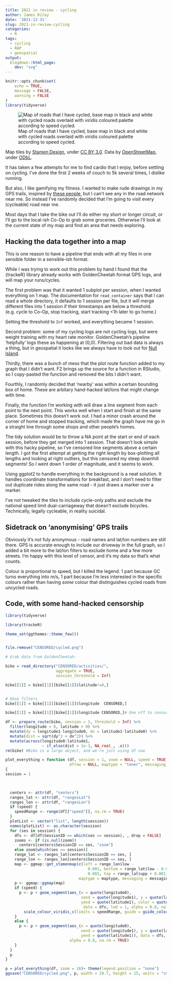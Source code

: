 ```yaml
---
title: 2021 in review - cycling
author: James Riley
date: '2021-12-31'
slug: 2021-in-review-cycling
categories:
  - R
tags:
  - cycling
  - RAP
  - geospatial
output:
  blogdown::html_page:
    dev: "svg"
---
```

```r
knitr::opts_chunk$set(
	echo = TRUE,
	message = FALSE,
	warning = FALSE
)
library(tidyverse)
```

![Map of roads that I have cycled, base map in black and white with cycled roads overlaid with viridis coloured palette according to speed cycled.](images/cycled.png)

Map tiles by <a href="http://stamen.com">Stamen Design</a>, under <a href="http://creativecommons.org/licenses/by/3.0">CC BY 3.0</a>. Data by <a href="http://openstreetmap.org">OpenStreetMap</a>, under <a href="http://www.openstreetmap.org/copyright">ODbL</a>.

It has taken a few attempts for me to find cardio that I enjoy, before settling on cycling. I've done the first 2 weeks of couch to 5k several times, I dislike running. 

But also, I like gamifying my fitness. I wanted to make rude drawings in my GPS trails, inspired by [these people](https://www.strav.art/), but I can't see any in the road network near me. So instead I've randomly decided that I'm going to visit every (cycleable) road near me. 

Most days that I take the bike out I'll do either my short or longer circuit, or I'll go to the local-ish Co-Op to grab some groceries. Otherwise I'll look at the current state of my map and find an area that needs exploring.

## Hacking the data together into a map

This is one reason to have a pipeline that ends with all my files in one sensible folder in a sensible-ish format. 

While I was trying to work out this problem by hand I found that the {trackeR} library already works with GoldenCheetah format GPS logs, and will map your runs/cycles. 

The first problem was that it wanted 1 subplot per session, when I wanted everything on 1 map. The documentation for `read_container` says that I can read a whole directory, it defaults to 1 session per file, but it will merge different files into 1 session if their timestamps are below a threshold. (e.g. cycle to Co-Op, stop tracking, start tracking <1h later to go home.)

Setting the threshold to `Inf` worked, and everything became 1 session.

Second problem: some of my cycling logs are not cycling logs, but were weight training with my heart rate monitor. GoldenCheetah's pipeline 'helpfully' logs these as happening at (0,0). Filtering out bad data is always a thing, but in geospatial it looks like we always have to look out for [Null Island](https://en.wikipedia.org/wiki/Null_Island).

Thirdly, there was a bunch of mess that the plot route function added to my graph that I didn't want. F2 brings up the source for a function in RStudio, so I copy-pasted the function and removed the bits I didn't want.

Fourthly, I randomly decided that 'nearby' was within a certain bounding box of home. These are arbitary hand-hacked lat/lons that might change with time.

Finally, the function I'm working with will draw a line segment from each point to the next point. This works well when I start and finish at the same place. Sometimes this doesn't work out. I had a minor crash around the corner of home and stopped tracking, which made the graph have me go in a straight line through some shops and other people's homes. 

The tidy solution would be to throw a NA point at the start or end of each session, before they get merged into 1 session. That doesn't look simple with this hacky pipeline, so I've censored line segments above a certain length. I got the first attempt at getting the right length by box-plotting all lengths and looking at right outliers, but this censored my steep downhill segments! So I went down 1 order of magnitude, and it seems to work.

Using ggplot2 to handle everything in the background is a neat solution. It handles coordinate transformations for breakfast, and I don't need to filter out duplicate rides along the same road - it just draws a marker over a marker. 

I've not tweaked the tiles to include cycle-only paths and exclude the national speed limit dual-carriageway that doesn't exclude bicycles. Technically, legally cycleable, in reality suicidal. 

## Sidetrack on 'anonymising' GPS trails

Obviously it's not fuly anonymous - road names and lat/lon numbers are still there. GPS is accurate enough to include our driveway in the full graph, so I added a bit more to the lat/lon filters to exclude home and a few more streets. I'm happy with this level of censor, and it's my data so that's what counts. 

Colour is proportional to speed, but I killed the legend. 1 part because GC turns everything into m/s, 1 part because I'm less interested in the specific colours rather than having _some_ colour that distinguishes cycled roads from uncycled roads.


## Code, with some hand-hacked censorship

```r

library(tidyverse)

library(trackeR)

theme_set(ggthemes::theme_few())


file.remove("CENSORED/cycled.png")

# Grab data from GoldenCheetah:

bike = read_directory("CENSORED/activities/",
                      aggregate = TRUE,
                      session_threshold = Inf)

bike[[1]] = bike[[1]][bike[[1]]$latitude!=0,]


# bbox filters
bike[[1]] = bike[[1]][bike[[1]]$longitude  CENSORED,]

bike[[1]] = bike[[1]][bike[[1]]$longitude CENSORED,]# One off to censor home

df <- prepare_route(bike, session = 1, threshold = Inf) %>% 
  filter(longitude < 0, latitude > 0) %>% 
  mutate(dy = longitude1-longitude0, dx = latitude1-latitude0) %>% 
  mutate(dist = sqrt(dy^2 + dx^2)) %>% 
  mutate(across(longitude0:latitude1, 
                ~ if_else(dist > 1e-3, NA_real_, .x))) 
rm(bike) #Bike is a large object, and we're just using df now

plot_everything = function (df, session = 1, zoom = NULL, speed = TRUE, threshold = TRUE, 
                            mfrow = NULL, maptype = "toner", messaging = FALSE, ...) 
{
session = 1


  
  centers <- attr(df, "centers")
  ranges_lat <- attr(df, "rangesLat")
  ranges_lon <- attr(df, "rangesLon")
  if (speed) {
    speedRange <- range(df[["speed"]], na.rm = TRUE)
  }
  plotList <- vector("list", length(session))
  names(plotList) <- as.character(session)
  for (ses in session) {
    dfs <- df[df$SessionID == which(ses == session), , drop = FALSE]
    zooms <- if (is.null(zoom)) 
      centers[centers$SessionID == ses, "zoom"]
    else zoom[which(ses == session)]
    range_lat <- ranges_lat[centers$SessionID == ses, ]
    range_lon <- ranges_lon[centers$SessionID == ses, ]
    map <- ggmap::get_stamenmap(c(left = range_lon$low - 
                                    0.001, bottom = range_lat$low - 0.001, right = range_lon$upp + 
                                    0.001, top = range_lat$upp + 0.001), zoom = zooms, 
                                maptype = maptype, messaging = messaging, ...)
    p <- ggmap::ggmap(map)
    if (speed) {
      p <- p + geom_segment(aes_(x = quote(longitude0), 
                                 xend = quote(longitude1), y = quote(latitude0), 
                                 yend = quote(latitude1), color = quote(speed)), 
                                  data = dfs, lwd = 1, alpha = 0.8, na.rm = TRUE) + 
        scale_colour_viridis_c(limits = speedRange, guide = guide_colorbar(title = "Speed"))
    }
    else {
      p <- p + geom_segment(aes_(x = quote(longitude0), 
                                 xend = quote(longitude1), y = quote(latitude0), 
                                 yend = quote(latitude1)), data = dfs, lwd = 1, 
                            alpha = 0.8, na.rm = TRUE)
    }
  } 
  p
}

p = plot_everything(df, zoom = 16)+ theme(legend.position = "none")
ggsave("CENSORED/cycled.png", p, width = 29.7, height = 15, units = "cm", dpi = 300)

```